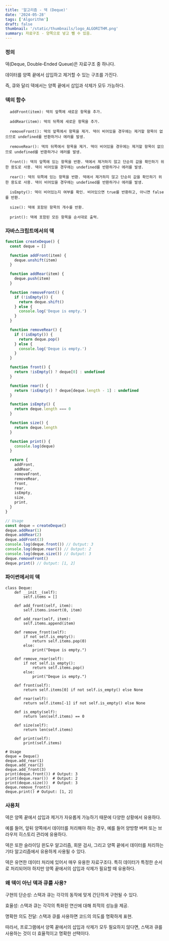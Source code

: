 ```yaml
---
title: '알고리즘 - 덱 (Deque)'
date: '2024-05-28'
tags: ['Algorithm']
draft: false
thumbnail: '/static/thumbnails/logo_ALGORITHM.png'
summary: 자료구조 - 양쪽으로 넣고 뺼 수 있음.
---
```


### 정의

덱(Deque, Double-Ended Queue)은 자료구조 중 하나다.

데이터를 양쪽 끝에서 삽입하고 제거할 수 있는 구조를 가진다.

즉, 큐와 달리 덱에서는 양쪽 끝에서 삽입과 삭제가 모두 가능하다.

### 덱의 함수

```
  addFront(item): 덱의 앞쪽에 새로운 항목을 추가.

  addRear(item): 덱의 뒤쪽에 새로운 항목을 추가.

  removeFront(): 덱의 앞쪽에서 항목을 제거. 덱이 비어있을 경우에는 제거할 항목이 없으므로 undefined를 반환하거나 에러를 발생.

  removeRear(): 덱의 뒤쪽에서 항목을 제거. 덱이 비어있을 경우에는 제거할 항목이 없으므로 undefined를 반환하거나 에러를 발생.

  front(): 덱의 앞쪽에 있는 항목을 반환. 덱에서 제거하지 않고 단순히 값을 확인하기 위한 용도로 사용. 덱이 비어있을 경우에는 undefined를 반환하거나 에러를 발생.

  rear(): 덱의 뒤쪽에 있는 항목을 반환. 덱에서 제거하지 않고 단순히 값을 확인하기 위한 용도로 사용. 덱이 비어있을 경우에는 undefined를 반환하거나 에러를 발생.

  isEmpty(): 덱이 비어있는지 여부를 확인. 비어있으면 true를 반환하고, 아니면 false를 반환.

  size(): 덱에 포함된 항목의 개수를 반환.

  print(): 덱에 포함된 모든 항목을 순서대로 출력.
```

### 자바스크립트에서의 덱

```js
function createDeque() {
  const deque = []

  function addFront(item) {
    deque.unshift(item)
  }

  function addRear(item) {
    deque.push(item)
  }

  function removeFront() {
    if (!isEmpty()) {
      return deque.shift()
    } else {
      console.log('Deque is empty.')
    }
  }

  function removeRear() {
    if (!isEmpty()) {
      return deque.pop()
    } else {
      console.log('Deque is empty.')
    }
  }

  function front() {
    return !isEmpty() ? deque[0] : undefined
  }

  function rear() {
    return !isEmpty() ? deque[deque.length - 1] : undefined
  }

  function isEmpty() {
    return deque.length === 0
  }

  function size() {
    return deque.length
  }

  function print() {
    console.log(deque)
  }

  return {
    addFront,
    addRear,
    removeFront,
    removeRear,
    front,
    rear,
    isEmpty,
    size,
    print,
  }
}

// Usage
const deque = createDeque()
deque.addRear(1)
deque.addRear(2)
deque.addFront(3)
console.log(deque.front()) // Output: 3
console.log(deque.rear()) // Output: 2
console.log(deque.size()) // Output: 3
deque.removeFront()
deque.print() // Output: [1, 2]
```

### 파이썬에서의 덱

```
class Deque:
    def __init__(self):
        self.items = []

    def add_front(self, item):
        self.items.insert(0, item)

    def add_rear(self, item):
        self.items.append(item)

    def remove_front(self):
        if not self.is_empty():
            return self.items.pop(0)
        else:
            print("Deque is empty.")

    def remove_rear(self):
        if not self.is_empty():
            return self.items.pop()
        else:
            print("Deque is empty.")

    def front(self):
        return self.items[0] if not self.is_empty() else None

    def rear(self):
        return self.items[-1] if not self.is_empty() else None

    def is_empty(self):
        return len(self.items) == 0

    def size(self):
        return len(self.items)

    def print(self):
        print(self.items)

# Usage
deque = Deque()
deque.add_rear(1)
deque.add_rear(2)
deque.add_front(3)
print(deque.front()) # Output: 3
print(deque.rear())  # Output: 2
print(deque.size())  # Output: 3
deque.remove_front()
deque.print() # Output: [1, 2]
```

### 사용처

덱은 양쪽 끝에서 삽입과 제거가 자유롭게 가능하기 때문에 다양한 상황에서 유용하다.

예를 들어, 앞뒤 양쪽에서 데이터를 처리해야 하는 경우, 예를 들어 양방향 버퍼 또는 브라우저 히스토리 관리에 유용하다.

덱은 또한 슬라이딩 윈도우 알고리즘, 회문 검사, 그리고 양쪽 끝에서 데이터를 처리하는 기타 알고리즘에서 유용하게 사용될 수 있다.

덱은 유연한 데이터 처리에 있어서 매우 유용한 자료구조다. 특히 데이터가 특정한 순서로 처리되어야 하지만 양쪽 끝에서의 삽입과 삭제가 필요할 때 유용하다.

### 왜 덱이 아닌 덱과 큐를 사용?

구현의 단순성: 스택과 큐는 각각의 동작에 맞게 간단하게 구현될 수 있다.

효율성: 스택과 큐는 각각의 특화된 연산에 대해 최적의 성능을 제공.

명확한 의도 전달: 스택과 큐를 사용하면 코드의 의도를 명확하게 표현.

따라서, 프로그램에서 양쪽 끝에서의 삽입과 삭제가 모두 필요하지 않다면, 스택과 큐를 사용하는 것이 더 효율적이고 명확한 선택이다.
